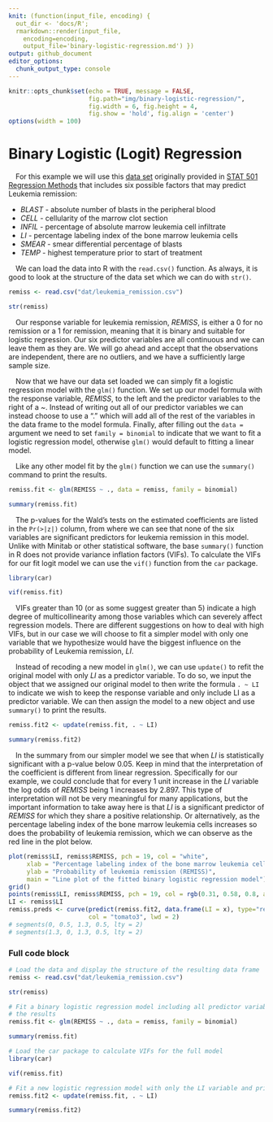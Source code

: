 ```yaml
---
knit: (function(input_file, encoding) {
  out_dir <- 'docs/R';
  rmarkdown::render(input_file,
    encoding=encoding,
    output_file='binary-logistic-regression.md') })
output: github_document
editor_options:
  chunk_output_type: console
---
```

  
```r
knitr::opts_chunk$set(echo = TRUE, message = FALSE,
                      fig.path="img/binary-logistic-regression/",
                      fig.width = 6, fig.height = 4,
                      fig.show = 'hold', fig.align = 'center')
options(width = 100)
```

# Binary Logistic (Logit) Regression

&emsp;For this example we will use this [data set](https://github.com/tylerbg/DLC_stat_resources/tree/master/docs/R/dat/leukemia_remission.csv) originally provided in [STAT 501 Regression Methods](https://online.stat.psu.edu/stat501/lesson/15/15.1) that includes six possible factors that may predict Leukemia remission:

* *BLAST* - absolute number of blasts in the peripheral blood
* *CELL* - cellularity of the marrow clot section
* *INFIL* - percentage of absolute marrow leukemia cell infiltrate
* *LI* - percentage labeling index of the bone marrow leukemia cells
* *SMEAR* - smear differential percentage of blasts
* *TEMP* - highest temperature prior to start of treatment

&emsp;We can load the data into R with the `read.csv()` function.  As always, it is good to look at the structure of the data set which we can do with `str()`.

```r
remiss <- read.csv("dat/leukemia_remission.csv")

str(remiss)
```

&emsp;Our response variable for leukemia remission, *REMISS*, is either a 0 for no remission or a 1 for remission, meaning that it is binary and suitable for logistic regression.  Our six predictor variables are all continuous and we can leave them as they are.  We will go ahead and accept that the observations are independent, there are no outliers, and we have a sufficiently large sample size.

&emsp;Now that we have our data set loaded we can simply fit a logistic regression model with the `glm()` function.  We set up our model formula with the response variable, *REMISS*, to the left and the predictor variables to the right of a *~*. Instead of writing out all of our predictor variables we can instead choose to use a "." which will add all of the rest of the variables in the data frame to the model formula.  Finally, after filling out the `data =` argument we need to set `family = binomial` to indicate that we want to fit a logistic regression model, otherwise `glm()` would default to fitting a linear model.

&emsp;Like any other model fit by the `glm()` function we can use the `summary()` command to print the results.

```r
remiss.fit <- glm(REMISS ~ ., data = remiss, family = binomial)

summary(remiss.fit)
```

&emsp;The p-values for the Wald's tests on the estimated coefficients are listed in the `Pr(>|z|)` column, from where we can see that none of the six variables are significant predictors for leukemia remission in this model.  Unlike with Minitab or other statistical software, the base `summary()` function in R does not provide variance inflation factors (VIFs).  To calculate the VIFs for our fit logit model we can use the `vif()` function from the `car` package.

```r
library(car)

vif(remiss.fit)
```

&emsp;VIFs greater than 10 (or as some suggest greater than 5) indicate a high degree of multicollinearity among those variables which can severely affect regression models.  There are different suggestions on how to deal with high VIFs, but in our case we will choose to fit a simpler model with only one variable that we hypothesize would have the biggest influence on the probability of Leukemia remission, *LI*.

&emsp;Instead of recoding a new model in `glm()`, we can use `update()` to refit the original model with only *LI* as a predictor variable.  To do so, we input the object that we assigned our original model to then write the formula `. ~ LI` to indicate we wish to keep the response variable and only include LI as a predictor variable.  We can then assign the model to a new object and use `summary()` to print the results.

```r
remiss.fit2 <- update(remiss.fit, . ~ LI)

summary(remiss.fit2)
```

&emsp;In the summary from our simpler model we see that when *LI* is statistically significant with a p-value below 0.05. Keep in mind that the interpretation of the coefficient is different from linear regression. Specifically for our example, we could conclude that for every 1 unit increase in the *LI* variable the log odds of *REMISS* being 1 increases by 2.897. This type of interpretation will not be very meaningful for many applications, but the important information to take away here is that *LI* is a significant predictor of *REMISS* for which they share a positive relationship.  Or alternatively, as the percentage labeling index of the bone marrow leukemia cells increases so does the probability of leukemia remission, which we can observe as the red line in the plot below.

```r
plot(remiss$LI, remiss$REMISS, pch = 19, col = "white",
     xlab = "Percentage labeling index of the bone marrow leukemia cells (LI)",
     ylab = "Probability of leukemia remission (REMISS)",
     main = "Line plot of the fitted binary logistic regression model")
grid()
points(remiss$LI, remiss$REMISS, pch = 19, col = rgb(0.31, 0.58, 0.8, alpha = 0.41))
LI <- remiss$LI
remiss.preds <- curve(predict(remiss.fit2, data.frame(LI = x), type="resp"), add = TRUE,
                      col = "tomato3", lwd = 2)
# segments(0, 0.5, 1.3, 0.5, lty = 2)
# segments(1.3, 0, 1.3, 0.5, lty = 2)
```

### Full code block

```r
# Load the data and display the structure of the resulting data frame
remiss <- read.csv("dat/leukemia_remission.csv")

str(remiss)

# Fit a binary logistic regression model including all predictor variables and print a summary of
# the results
remiss.fit <- glm(REMISS ~ ., data = remiss, family = binomial)

summary(remiss.fit)

# Load the car package to calculate VIFs for the full model
library(car)

vif(remiss.fit)

# Fit a new logistic regression model with only the LI variable and print a summary of the results
remiss.fit2 <- update(remiss.fit, . ~ LI)

summary(remiss.fit2)
```



